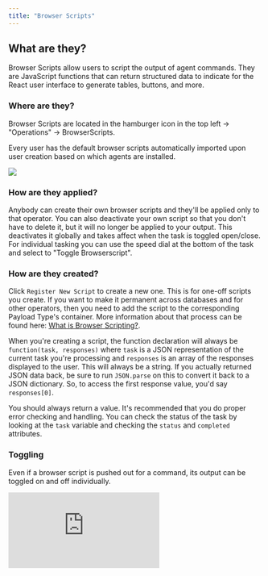 ```yaml
---
title: "Browser Scripts"
---
```


## What are they?

Browser Scripts allow users to script the output of agent commands. They are JavaScript functions that can return structured data to indicate for the React user interface to generate tables, buttons, and more.

### Where are they?

Browser Scripts are located in the hamburger icon in the top left -> "Operations" -> BrowserScripts.

Every user has the default browser scripts automatically imported upon user creation based on which agents are installed.

<Frame>
    <img src="../images/version-3.3/image-1-29.png"/>
</Frame>

### How are they applied?

Anybody can create their own browser scripts and they'll be applied only to that operator. You can also deactivate your own script so that you don't have to delete it, but it will no longer be applied to your output. This deactivates it globally and takes affect when the task is toggled open/close. For individual tasking you can use the speed dial at the bottom of the task and select to "Toggle Browserscript".

### How are they created?

Click `Register New Script` to create a new one. This is for one-off scripts you create. If you want to make it permanent across databases and for other operators, then you need to add the script to the corresponding Payload Type's container. More information about that process can be found here: [What is Browser Scripting?](https://docs.mythic-c2.net/customizing/payload-type-development/browser-scripting#what-is-browser-scripting).

When you're creating a script, the function declaration will always be `function(task, responses)` where `task` is a JSON representation of the current task you're processing and `responses` is an array of the responses displayed to the user. This will always be a string. If you actually returned JSON data back, be sure to run `JSON.parse` on this to convert it back to a JSON dictionary. So, to access the first response value, you'd say `responses[0]`.

You should always return a value. It's recommended that you do proper error checking and handling. You can check the status of the task by looking at the `task` variable and checking the `status` and `completed` attributes.

### Toggling

Even if a browser script is pushed out for a command, its output can be toggled on and off individually.

<iframe
  className="w-full aspect-video rounded-xl"
  src="https://www.youtube.com/embed/zhiBWCEFR8E?si=ixG4Yh6M1eP2Y0mI"
  title="Mythic Operator Video Series — Browser Scripts"
  frameBorder="0"
  allow="accelerometer; autoplay; clipboard-write; encrypted-media; gyroscope; picture-in-picture"
  allowFullScreen
></iframe>